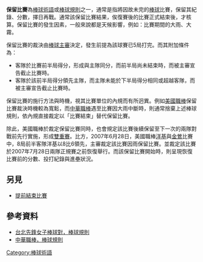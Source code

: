 '''保留比賽'''為[[棒球術語|棒球術語]]或[[棒球規則|棒球規則]]之一，通常是指將因故未完的[[棒球|棒球]]比賽，保留其紀錄、分數，擇日再戰。通常該保留比賽結果，俟復賽後的比賽正式結束後，才核算。保留比賽的發生因素，一般來說都是天候影響，例如：比賽期間的大雨、大霧。

保留比賽的裁決由[[棒球主審|棒球主審]]決定，發生前提為該球賽已5局打完。而其附加條件為：
*客隊於比賽前半局得分，形成與主隊同分，而前半局尚未結束時，而被主審宣告截止比賽時。
*客隊於該前半局得分領先主隊，而主隊未能於下半局得分相同或超越客隊，而被主審宣告截止比賽時。

保留比賽的施行方法與時機，視其比賽單位的內規而有所迥異。例如[[美國職棒|美國職棒]]保留比賽裁決時機較為寬鬆，而[[中華職棒|中華職棒]]遇至比賽因大雨中斷時，則通常捨棄上述棒球規則，依內規直接裁定以「比賽結束」替代保留比賽。

除此，美國職棒於裁定保留比賽同時，也會規定該比賽後續保留至下一次的兩隊對戰前先行實施，形成[[雙重賽|雙重賽]]。比方，2007年6月28日，美國職棒[[洋基|洋基]]與[[金鶯|金鶯]]比賽中，8局前半客隊洋基以8比6領先，主審裁定該比賽因雨保留比賽。並裁定該比賽於2007年7月28日兩隊正規賽之前恢復舉行。而該保留比賽開始時，則呈現恢復比賽前的分數、投打紀錄與進壘狀況。

==另見==
*[[提前結束比賽|提前結束比賽]]

==參考資料==
{{台灣棒球維基館}}
*[http://www.vanguard-baseball.net/rule/index.htm 台北先鋒女子棒球對，棒球規則] {{Wayback|url=http://www.vanguard-baseball.net/rule/index.htm |date=20191228225655 }}
*[https://web.archive.org/web/20090609173116/http://online.cpbl.com.tw/rule/cpblrules.htm 中華職棒，棒球規則]

[[Category:棒球術語|Category:棒球術語]]